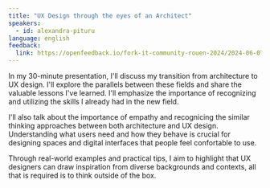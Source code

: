 ```yaml
---
title: "UX Design through the eyes of an Architect"
speakers:
  - id: alexandra-pituru
language: english
feedback:
  link: https://openfeedback.io/fork-it-community-rouen-2024/2024-06-07/RKSoTn5WZYs7Fzcs5HIj
---
```


In my 30-minute presentation, I'll discuss my transition from architecture to UX design. I'll explore the parallels between these fields and share the valuable lessons I've learned. I'll emphasize the importance of recognizing and utilizing the skills I already had in the new field.

I'll also talk about the importance of empathy and recognicing the similar thinking approaches between both architecture and UX design. Understanding what users need and how they behave is crucial for designing spaces and digital interfaces that people feel confortable to use.

Through real-world examples and practical tips, I aim to highlight that UX designers can draw inspiration from diverse backgrounds and contexts, all that is required is to think outside of the box.
